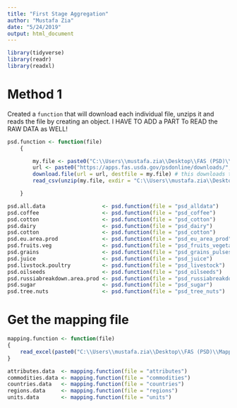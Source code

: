 ```yaml
---
title: "First Stage Aggregation"
author: "Mustafa Zia"
date: "5/24/2019"
output: html_document
---
```


```r
library(tidyverse)
library(readr)
library(readxl)
```


# Method 1 

Created a `function` that will download each individual file, unzips it and reads the file by creating an object. 
I HAVE TO ADD a PART To READ the RAW DATA as WELL!
```r
psd.function <- function(file)
    {

        my.file <- paste0("C:\\Users\\mustafa.zia\\Desktop\\FAS (PSD)\\",file,"_csv.zip") 
        url <- paste0("https://apps.fas.usda.gov/psdonline/downloads/",file,"_csv.zip") 
        download.file(url = url, destfile = my.file) # this downloads the zip file
        read_csv(unzip(my.file, exdir = "C:\\Users\\mustafa.zia\\Desktop\\FAS (PSD)"))

    }

psd.all.data                  <- psd.function(file = "psd_alldata")
psd.coffee                    <- psd.function(file = "psd_coffee")
psd.cotton                    <- psd.function(file = "psd_cotton")
psd.dairy                     <- psd.function(file = "psd_dairy")
psd.cotton                    <- psd.function(file = "psd_cotton")
psd.eu.area.prod              <- psd.function(file = "psd_eu_area_prod")
psd.fruits.veg                <- psd.function(file = "psd_fruits_vegetables")
psd.grains                    <- psd.function(file = "psd_grains_pulses")
psd.juice                     <- psd.function(file = "psd_juice")
psd.livstock.poultry          <- psd.function(file = "psd_livestock")
psd.oilseeds                  <- psd.function(file = "psd_oilseeds")
psd.russiabreakdown.area.prod <- psd.function(file = "psd_russiabreakdown_area_prod")
psd.sugar                     <- psd.function(file = "psd_sugar")
psd.tree.nuts                 <- psd.function(file = "psd_tree_nuts")

```

# Get the mapping file

```r
mapping.function <- function(file)
{
    read_excel(paste0("C:\\Users\\mustafa.zia\\Desktop\\FAS (PSD)\\Mapping\\",file,".xlsx"))
}                                      

attributes.data  <- mapping.function(file = "attributes")
commodities.data <- mapping.function(file = "commodities")
countries.data   <- mapping.function(file = "countries")
regions.data     <- mapping.function(file = "regions")
units.data       <- mapping.function(file = "units")
```



